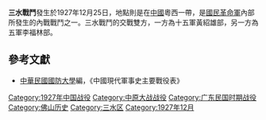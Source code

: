 {{Expand|time=2013-02-15T03:38:01+00:00 }}
{{Infobox Military Conflict|
campaign=|
image=|
caption=|
conflict=三水戰鬥|
date=1927年12月25日|
place=[[中國|中國]]粵西|
result=十五軍佔三水，五軍退回廣州|
combatant1=十五軍|
combatant2=五軍| 
commander1=黃紹雄|
commander2=李福林|
strength1=|
strength2=|
casualties1=|
casualties2=|
}}

'''三水戰鬥'''發生於1927年12月25日，地點則是在[[中國|中國]]粵西一帶，是[[國民革命軍|國民革命軍]]內部所發生的內戰戰鬥之一。三水戰鬥的交戰雙方，一方為十五軍黃紹雄部，另一方為五軍李福林部。

== 參考文獻 ==
*[[中華民國|中華民國]][[國防大學_(臺灣)|國防大學]]編，《中國現代軍事史主要戰役表》

{{中原大戰}}

[[Category:1927年中国战役|Category:1927年中国战役]]
[[Category:中原大战战役|Category:中原大战战役]]
[[Category:广东民国时期战役|Category:广东民国时期战役]]
[[Category:佛山历史|Category:佛山历史]]
[[Category:三水区|Category:三水区]]
[[Category:1927年12月|Category:1927年12月]]